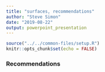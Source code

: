 ```yaml
---
title: "surfaces, recommendations"
author: "Steve Simon"
date: "2019-08-22"
output: powerpoint_presentation
---
```


```r
source("../../common-files/setup.R")
knitr::opts_chunk$set(echo = FALSE)
```

### Recommendations
